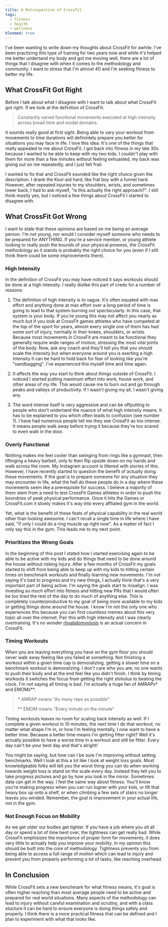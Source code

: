 ```yaml
---
title: A Retrospective of CrossFit
tags:
  - fitness
  - health
  - wellness
bloomed: true
---
```


I've been wanting to write down my thoughts about CrossFit for awhile. I've been practicing this type of training for two years now and while it's helped me better undertand my body and got me moving well, there are a lot of things that I disagree with when it comes to the methodology and community. I want to stress that I'm almost 40 and I'm seeking fitness to better my life.

## What CrossFit Got Right

Before I talk about what I disagree with I want to talk about what CrossFit got right. If we look at the definition of CrossFit:

> Constantly varied functional movements executed at high intensity across broad time and modal domains.

It sounds really good at first sight. Being able to vary your workout from movements to time durations will definintely prepare you better for situations you may face in life. I love this idea. It's one of the things that really appealed to me about CrossFit. I got back into fitness in my late 30s because I wanted to be able to keep with my two kids. I couldn't play with them for more than a few minutes without feeling exhuasted, my back was giving out on me repeatedly, and I just felt frail.

I wanted to fix that and CrossFit sounded like the right choice given the description. I drank the Kool-aid hard, like frat boy with a funnel hard. However, after repeated injuries to my shoulders, wrists, and sometimes lower back, I had to ask myself, "is this actually the right approach?". I still think mostly yes, but I noticed a few things about CrossFit I started to disagree with.

## What CrossFit Got Wrong

I want to state that these opinions are based on me being an average person. I'm not young, nor would I consider myself someone who needs to be prepared for ANYTHING. If you're a service member, or young athlete looking to really push the bounds of your physical prowess, the CrossFit methodology as it stands is probably the right choice for you (even if I still think there could be some improvements there).

### High Intensity

In the definition of CrossFit you may have noticed it says workouts should be done at a high intensity. I really dislike this part of credo for a number of reasons:

1. The definition of high intensity is to vague. It's often equated with max effort and anything done at max effort over a long period of time is going to lead to that system burning out spectacularly. In this case, that system is your body. If you're young this may not affect you nearly as much but if you look at CrossFit games athletes who have competed at the top of the sport for years, almost every single one of them has had some sort of injury, normally in their knees, shoulders, or wrists. Because most movements in CrossFit are meant to be functional they generally require wide ranges of motion, stressing the most vital joints of the body. Now, ask any coach and they'll tell you that you should scale the intensity but when everyone around you is exerting a high intensity it can be hard to hold back for fear of looking like you're "sandbagging". I've experienced this myself time and time again.

2. It affects the way you start to think about things outside of CrossFit. I noticed I started putting maximum effort into work, house work, and other areas of my life. This would cause me to burn out and go through peaks and valleys of productivity. If I wasn't giving my all, I wasn't giving any.

3. The word intense itself is very aggressive and can be offputting to people who don't undertand the nuance of what high intensity means. It has to be explained to you which often leads to confusion (see number 1). I have had numerous people tell me they see CrossFit as too intense. It means people walk away before trying it because they're too scared to even walk in the door.

### Overly Functional

Nothing makes me feel cooler than swinging from rings like a gymnast, then liftinging a heavy barbell, only to then flip upside down on my hands and walk across the room. My Instagram account is littered with stories of this. However, I have recently started to question the benefit of actually doing these movements. If the goal is to prepare someone for any situation they may encounter in life, what the hell do these people do in a day where these movements seem like a prerequisite for success. I believe a majority of them stem from a need to test CrossFit Games athletes in order to push the boundries of peak physical performance. Once it hits the Games or CrossFit.com it slowly makes it's way into every affliated gym in the world.

Yet, what is the benefit of these feats of physical capability in the real world other than looking awesome. I can't recall a single time in life where I have said, "if only I could do a ring muscle up right now". As a matter of fact I only say this in the gym. This leads me to my next point.

### Prioritizes the Wrong Goals

In the beginning of this post I stated how I started exercising again to be able to be active with my kids and do things that need to be done around the house without risking injury. After a few months of CrossFit my goals started to shift from being able to keep up with my kids to hitting certain times on benchmark workouts and finally learning new movements. I'm not saying it's bad to progress and try new things, I actually think that's a very important part of being active. I'm saying the goals start to misalign. I was investing so much effort into fitness and hitting new PRs that I would often be too tired the rest of the day to do much of anything else. This is completely counterproductive to my goal of being more available to my kids or getting things done around the house. I know I'm not the only one who experiences this because you can find countless memes about this very topic all over the internet. Pair this with high intensity and I was clearly overtraining. It's no wonder [rhyabdomyolysis](https://theconversation.com/explainer-what-is-rhabdomyolysis-and-whats-its-connection-to-crossfit-75623) is an actual concern in CrossFit.

### Timing Workouts

When you are leaving everything you have on the gym floor you should never walk away feeling like you failed at something. Not finishing a workout within a given time cap is demoralizing, getting a slower time on a benchmark workout is demoralizing. I don't care who you are, no one wants to push their body and at the end feel like you didn't finish. I think by timing workouts it switches the focus from getting the right stimulus to beating the clock. I'm not saying all timing is bad. I'm actually a huge fan of AMRAPs\* and EMOMs\*\*.

> \* AMRAP means "As many reps as possible"

> \*\* EMOM means "Every minute on the minute"

Timing workouts leaves no room for scaling back intensity as well. If I complete a given workout in 10 minutes, the next time I do that workout, no matter what shape I'm in, or how I'm feeling mentally, I now want to have a better time. Because a better time means I'm getting fitter right? Well it's actually possible to have a worse time in a workout and still be fitter. Every day can't be your best day and that's alright!

You might be saying, but how can I be sure I'm improving without setting benchmarks. Well I look at this a lot like I look at weight loss goals. Most knowledgeable folks will tell you the worst thing you can do when working towards weight loss is stand on the scale every day. Instead they tell you to take progress pictures and go by how you look in the mirror. Sometimes data can get in the way. I feel the same way about fitness. You'll know you're making progress when you can run logner with your kids, or lift that heavy box up onto a shelf, or when climbing a few sets of stairs no longer leaves you winded. Remember, the goal is improvement in your actual life, not in the gym.

### Not Enough Focus on Mobility

As we get older our bodies get tighter. If you have a job where you sit all day or spend a lot of time bent over, the tightness can get really bad. While CrossFit emphisizes the importance of proper form for movements, it does very little to actually help you improve your mobility. In my opinion this should be built into the core of methodology. Tightness prevents you from being able to access a full range of motion which can lead to injury and prevent you from properly performing a lot of tasks, like reaching overhead.

## In Conclusion

While CrossFit sets a new benchmark for what fitness means, it's goal is often higher reaching than most average people need to be active and prepared for real world situations. Many aspects of the methodology can lead to injury without careful examination and scrutiny, and with a class stucture it can be hard to ensure everyone is doing things safely and properly. I think there is a more practical fitness that can be defined and I plan to experiment with what that looks like.
